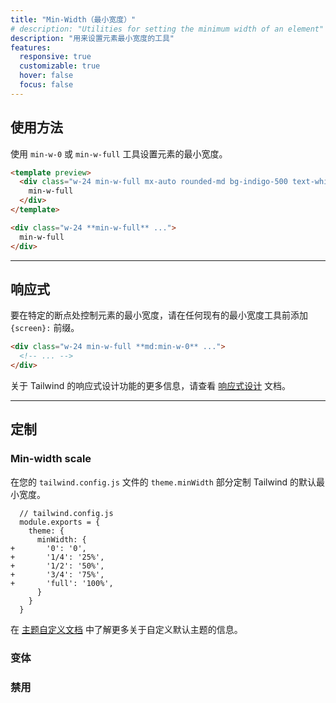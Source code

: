 ```yaml
---
title: "Min-Width（最小宽度）"
# description: "Utilities for setting the minimum width of an element"
description: "用来设置元素最小宽度的工具"
features:
  responsive: true
  customizable: true
  hover: false
  focus: false
---
```




## 使用方法

<!-- Set the minimum width of an element using the `min-w-0` or `min-w-full` utilities. -->
使用 `min-w-0` 或 `min-w-full` 工具设置元素的最小宽度。

```html indigo
<template preview>
  <div class="w-24 min-w-full mx-auto rounded-md bg-indigo-500 text-white text-2xl font-extrabold flex items-center justify-center py-3">
    min-w-full
  </div>
</template>

<div class="w-24 **min-w-full** ...">
  min-w-full
</div>
```

---

## 响应式

<!-- To control the min-width of an element at a specific breakpoint, add a `{screen}:` prefix to any existing min-width utility. -->
要在特定的断点处控制元素的最小宽度，请在任何现有的最小宽度工具前添加 `{screen}:` 前缀。

```html
<div class="w-24 min-w-full **md:min-w-0** ...">
  <!-- ... -->
</div>
```

<!-- For more information about Tailwind's responsive design features, check out the [Responsive Design](/docs/responsive-design) documentation. -->
关于 Tailwind 的响应式设计功能的更多信息，请查看 [响应式设计](/docs/responsive-design) 文档。

---

## 定制

### Min-width scale

<!-- Customize Tailwind's default min-width scale in the `theme.minWidth` section of your `tailwind.config.js` file. -->
在您的 `tailwind.config.js` 文件的 `theme.minWidth` 部分定制 Tailwind 的默认最小宽度。

```diff-js
  // tailwind.config.js
  module.exports = {
    theme: {
      minWidth: {
+       '0': '0',
+       '1/4': '25%',
+       '1/2': '50%',
+       '3/4': '75%',
+       'full': '100%',
      }
    }
  }
```

<!-- Learn more about customizing the default theme in the [theme customization documentation](/docs/theme#customizing-the-default-theme). -->
在 [主题自定义文档](/docs/theme#customizing-the-default-theme) 中了解更多关于自定义默认主题的信息。

### 变体

<Variants plugin="minWidth" name="min-width" />

### 禁用

<Disabling plugin="minWidth" name="min-width" />
